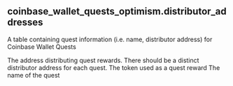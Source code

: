 ## coinbase_wallet_quests_optimism.distributor_addresses 
A table containing quest information (i.e. name, distributor address) for Coinbase Wallet Quests


<ParamField path="distributor_address">
The address distributing quest rewards. There should be a distinct distributor address for each quest.
</ParamField>
<ParamField path="rewards_token">
The token used as a quest reward
</ParamField>
<ParamField path="quest_name">
The name of the quest
</ParamField>
